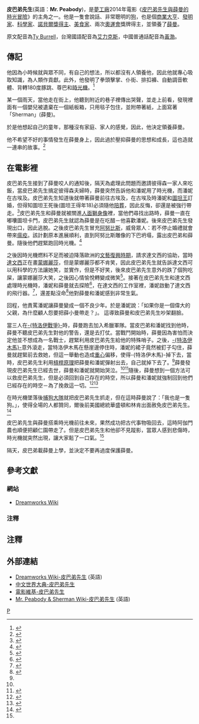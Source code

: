 {{noteTA
|G1=Show
}}
{{noteTA
|1 =zh-tw:皮巴弟;zh-cn:皮博迪;zh-hk:百寶狗;
|2 =zh-tw:潘妮;zh-cn:佩妮;zh-hk:繽妮;
|3 =zh-tw:薛曼;zh-cn:舍曼;zh-hk:細蚊;
|4 =zh-tw:顧仁園;zh-cn:古妮安;
|5 =zh-tw:彼得森;zh-cn:彼得遜;
|6 =zh-tw:皮巴弟先生與薛曼的時光冒險;zh-cn:天才眼鏡狗;zh-hk:百寶狗先生與細蚊：時光機大歷險;
}}
{{Infobox character
| colour        =#00FFFF
| colour text   =
| name          = '''皮巴弟先生'''<br>'''Mr.Peabody'''
| series        = 《[[皮巴弟先生與薛曼的時光冒險|皮巴弟先生與薛曼的時光冒險]]》
| image         = [[File:Peabody_Mr_Peabody_&_Sherman.png|frameless]]
| caption       = 
| first         = 《[[皮巴弟先生與薛曼的時光冒險|皮巴弟先生與薛曼的時光冒險]]》<small>（2014年）</small>
| last          = 
| creator       = [[夢工廠動畫|夢工廠動畫]]
| portrayer     = 
| voice         = [[Ty_Burrell|Ty Burrell]]<br>[[艾力克斯|艾力克斯]]<sub>(台灣)</sub><br>[[黃渤|黃渤]]<sub>(中國)</sub>
| lbl1          = 
| data1         = 
| lbl2          = 
| data2         = 
| lbl3          = 
| data3         = 
| info-hdr      =個人資料
| noinfo        =
| fullname      =
| nickname      = 
| alias         = 
| species       = [[狗|狗]]
| gender        = 男
| occupation    = 
| title         = 
| family        = 
| spouse        = 
| significantother = 
| children      = 
| relatives     = 
| religion      = 
| nationality   = [[美國|美國]]
| lbl21         = 居住地
| data21        = [[美國|美國]][[紐約市|紐約市]]
| lbl22         = 個性
| data22        = 聰明、善良、有愛心
| lbl23         = 
| data23        = 
| extra-hdr     = 關係角色
| lbl31         = 子女
| data31        = [[薛曼_(夢工廠)|薛曼]] (養子)
| lbl32         = 其他<br>(無血緣關係)
| data32        = [[潘妮_(夢工廠)|潘妮]]<br>[[wikia:dreamworks:Mrs._Grunion|<span style="color:#009999">顧仁園女士</span>]] (敵對)<br>[[wikia:dreamworks:Leonardo_da_Vinci|<span style="color:#009999">達文西</span>]] (朋友)
| lbl33         = 
| data33        =
}}

'''皮巴弟先生'''(英語：'''Mr. Peabody''')，是[[夢工廠動畫|夢工廠]]2014年電影《[[皮巴弟先生與薛曼的時光冒險|皮巴弟先生與薛曼的時光冒險]]》的主角之一。他是一隻會說話、非常聰明的[[狗|狗]]，也是個[[商業大亨|商業大亨]]、[[發明家|發明家]]、[[科學家|科學家]]、[[諾貝爾獎得主|諾貝爾獎得主]]、[[美食家|美食家]]、兩次[[奧運會|奧運會]]獎牌得主，並領養了[[薛曼_(夢工廠)|薛曼]]。

原文配音為[[Ty_Burrell|Ty Burrell]]，台灣國語配音為[[艾力克斯|艾力克斯]]，中國普通話配音為[[黃渤|黃渤]]。

==傳記==

他因為小時候就與眾不同，有自己的想法，所以都沒有人領養他{{NoteTag|小孩丟棍子他都不去撿，還說：「是丟給你開心的喔」，然後小孩就說：「我不想養這隻狗，這隻狗好機車喔」}}，因此他就專心吸取知識，為人類作貢獻。此外，他發明了拳頭擊掌、仆街、排扣褲、自動調音軟體、背轉180度豚跳、尊巴和[[時光機|時光機]]。<ref>{{Cite web |url=http://www.youtube.com/watch?v=kmei8yb7uAw |title=皮巴弟先生與薛曼的時光冒險 - "獨一無二的皮巴弟先生"花絮 -YouTube |accessdate=2014-06-29 |archive-date=2015-11-29 |archive-url=https://web.archive.org/web/20151129010943/https://www.youtube.com/watch?v=kmei8yb7uAw |dead-url=no }}</ref>

某一個雨天，當他走在街上，他聽到附近的巷子裡傳出哭聲，並走上前看，發現裡面有一個嬰兒被遺棄在一個紙板箱，只用毯子包住，並附帶著紙，上面寫著「Sherman」(薛曼)。 

於是他想起自己的童年，那種沒有家庭、家人的感覺，因此，他決定領養薛曼。

他不希望不好的事情發生在薛曼身上，因此過於壓抑薛曼的思想和成長，這也造就一連串的故事。<ref>{{Cite web |url=http://windamy.pixnet.net/blog/post/32011767- |title=【風式影劇分享】：皮巴弟先生與薛曼的時光冒險 @ 風，邊緣 :: 痞客邦 PIXNET :: |accessdate=2014-07-04 |archive-date=2014-07-29 |archive-url=https://web.archive.org/web/20140729121722/http://windamy.pixnet.net/blog/post/32011767- |dead-url=no }}</ref>
==在電影裡==
皮巴弟先生接到了薛曼咬人的通知後，隔天為處理此問題而邀請彼得森一家人來吃飯，當皮巴弟先生搞定彼得森夫婦時，薛曼突然告訴他和潘妮用了時光機，而潘妮在古埃及。皮巴弟先生知道後就帶著薛曼前往古埃及，在古埃及時潘妮和[[圖坦卡門|圖坦王]]訂婚，但得知圖坦王死後(圖坦王得年18)必須隨他[[陪葬|陪葬]]，因此反悔，卻還是被強行帶走。<ref>{{Cite web |url=http://www.youtube.com/watch?v=Nc1xnullexs&feature=youtu.be&t=1m47s |title=Sherman and Penny_Better in stereo 01:47~01:56- YouTube |accessdate=2014-07-29 |archive-date=2015-11-19 |archive-url=https://web.archive.org/web/20151119211936/https://www.youtube.com/watch?v=Nc1xnullexs&feature=youtu.be&t=1m47s |dead-url=no }}</ref>皮巴弟先生和薛曼就被關進[[人面獅身像|人面獅身像]]裡，當他們尋找出路時，薛曼一直在嘟囔圖坦卡門，皮巴弟先生就認為薛曼是在吃醋－他喜歡潘妮。後來皮巴弟先生發現出口，因此逃脫。之後皮巴弟先生冒充[[阿努比斯|阿努比斯]]，威脅眾人：若不停止婚禮就會帶來[[瘟疫|瘟疫]]。該計劃原本進展順利，直到阿努比斯雕像的下巴坍塌，露出皮巴弟和薛曼。隨後他們趕緊跑回時光機。<ref>{{Cite web |url=http://www.youtube.com/watch?v=dUdMVYetGk0&feature=youtu.be&t=49s |title=Sherman and Penny_Love is an open door 00:49~01:00- YouTube |accessdate=2014-07-09 |archive-date=2016-04-09 |archive-url=https://web.archive.org/web/20160409062020/https://www.youtube.com/watch?v=dUdMVYetGk0&feature=youtu.be&t=49s |dead-url=no }}</ref>

之後因時光機燃料不足而被迫降落歐洲的[[文藝復興時期|文藝復興時期]]，請求達文西的協助，當時[[達文西|達文西]]正在畫[[蒙娜麗莎|蒙娜麗莎]]，但是蒙娜麗莎都不肯笑，因此皮巴弟先生就告訴達文西可以用科學的方法讓她笑，並實作，但是不好笑，後來皮巴弟先生意外的跌了個狗吃屎，讓蒙娜麗莎大笑，之後因心情愉悅轉變成微笑<ref>{{Cite web |url=http://www.youtube.com/watch?v=de4E5FsXZkU&feature=youtu.be&t=2m6s |title=Mr Peabody and Sherman_We are stars 02:06~02:21- YouTube |accessdate=2014-07-09 |archive-date=2015-12-16 |archive-url=https://web.archive.org/web/20151216134727/https://www.youtube.com/watch?v=de4E5FsXZkU&feature=youtu.be&t=2m6s |dead-url=no }}</ref>。接著在皮巴弟先生和達文西處理時光機時，潘妮和薛曼就去探險<ref>{{Cite web |url=http://www.youtube.com/watch?v=Zk9NkT7Wucg&feature=youtu.be&t=25s |title=Penny and sherman I love you 00:25~00:56- YouTube |accessdate=2014-07-29 |archive-date=2015-11-26 |archive-url=https://web.archive.org/web/20151126145629/https://www.youtube.com/watch?v=Zk9NkT7Wucg&feature=youtu.be&t=25s |dead-url=no }}</ref>，在達文西的工作室裡，潘妮啟動了達文西的飛行器。<ref>{{Cite web |url=http://www.youtube.com/watch?v=Zk9NkT7Wucg&feature=youtu.be&t=1m5s |title=Penny and sherman I love you 01:05~01:52- YouTube |accessdate=2014-07-29 |archive-date=2015-12-06 |archive-url=https://web.archive.org/web/20151206025527/https://www.youtube.com/watch?v=Zk9NkT7Wucg&feature=youtu.be&t=1m5s |dead-url=no }}</ref>，還差點沒命<ref>{{Cite web |url=http://www.youtube.com/watch?v=MZ4IynpV78o&feature=youtu.be&t=3m3s |title=Sherman and Penny_Please don't leave me 03:03~03:14- YouTube |accessdate=2014-07-04 |archive-date=2015-11-19 |archive-url=https://web.archive.org/web/20151119164403/https://www.youtube.com/watch?v=MZ4IynpV78o&feature=youtu.be&t=3m3s |dead-url=no }}</ref>他對薛曼和潘妮感到非常生氣。

回程，他責罵潘妮讓薛曼變成一個不良少年。於是潘妮說：「如果你是一個偉大的父親，為什麼顧人怨要把薛小曼帶走？」。 這導致薛曼和皮巴弟先生吵架翻臉。

當三人在[[特洛伊戰爭|-{特洛伊戰爭}-]]時，薛曼跑去加入希臘軍隊。當皮巴弟和潘妮找到他時，薛曼不聽皮巴弟先生對他的警告，還是去打仗。當戰鬥開始時，薛曼因為害怕而決定他並不想成為一名戰士，趕緊利用皮巴弟先生給他的特殊哨子。之後，[[特洛伊木馬|-{特洛伊木馬}-]]意外滾走，當特洛伊木馬在懸崖邊停住時，潘妮的裙子竟然被釘子勾住，薛曼就趕緊前去救她，但這一舉動也造成[[重心|重心]]偏移，使得-{特洛伊木馬}-掉下去，當時，皮巴弟先生利用[[槓桿原理|槓桿原理]]把薛曼和潘妮彈射出去，自己就掉下去了。<ref name=first/>薛曼發現皮巴弟先生已經去世，薛曼和潘妮就開始哭泣。<ref name=first/><ref>{{Cite web |url=http://www.youtube.com/watch?v=Zk9NkT7Wucg&feature=youtu.be&t=2m8s |title=Penny and sherman I love you 02:08~03:15- YouTube |accessdate=2014-07-29 |archive-date=2015-12-06 |archive-url=https://web.archive.org/web/20151206025952/https://www.youtube.com/watch?v=Zk9NkT7Wucg&feature=youtu.be&t=2m8s |dead-url=no }}</ref>隨後，薛曼想到一個方法可以救皮巴弟先生，但是必須回到自己存在的時空，所以薛曼和潘妮就強制回到他們已經存在的時空－為了挽救這一切。<ref name=first>{{Cite web |url=http://www.youtube.com/watch?v=2-DvZPit02E&feature=youtu.be&t=3m8s |title=Mr Peabody and Sherman_Wake me up when september ends 03:08~03:40- YouTube |accessdate=2014-07-04 |archive-date=2015-11-15 |archive-url=https://web.archive.org/web/20151115182835/https://www.youtube.com/watch?v=2-DvZPit02E&feature=youtu.be&t=3m8s |dead-url=no }}</ref><ref>{{Cite web |url=http://www.youtube.com/watch?v=lbH9irbxVVU&feature=youtu.be&t=1m43s |title=Sherman and Penny_I knew you were trouble 01:43~01:48- YouTube |accessdate=2014-07-29 |archive-date=2015-11-29 |archive-url=https://web.archive.org/web/20151129051346/https://www.youtube.com/watch?v=lbH9irbxVVU&feature=youtu.be&t=1m43s |dead-url=no }}</ref>

在時光機墜落後[[捕狗大隊|捕狗大隊]]就把皮巴弟先生抓走，但在這時薛曼說了：「我也是一隻狗。」，使得全場的人都贊同，爾後前美國總統華盛頓和林肯出面赦免皮巴弟先生。<ref name=second>{{Cite web |url=http://dreamworks.wikia.com/wiki/User_blog%3AT_Gordon_Cheng%2FMr._Peabody_%26_Sherman |title=User blog:T Gordon Cheng/Mr. Peabody & Sherman - Dreamworks Animation Wiki |accessdate=2014-07-04 |archive-date=2016-03-28 |archive-url=https://web.archive.org/web/20160328063015/http://dreamworks.wikia.com/wiki/User_blog:T_Gordon_Cheng/Mr._Peabody_%26_Sherman |dead-url=yes }}</ref>

皮巴弟先生與薛曼搭乘時光機前往未來，果然成功把古代事物吸回去，這時阿伽門農也順便把顧仁園帶走了。但是皮巴弟先生和他卻不見蹤影，當眾人感到悲傷時，時光機就突然出現，讓大家鬆了一口氣。<ref name=second/>

隔天，皮巴弟載薛曼上學，並決定不要再過度保護薛曼。

==參考文獻==
===網站===
*[[wikia:dreamworks:Mr._Peabody|Dreamworks Wiki]]
===注釋===
{{reflist}}
==注釋==
{{ReflistH}}
{{NoteFoot}}
{{ReflistF}}

==外部連結==
*[[wikia:dreamworks:Mr._Peabody|Dreamworks Wiki-皮巴弟先生]] (英語)
*[[wikia:zh.worldpedias:皮巴弟先生_(皮巴弟先生與薛曼的時光冒險)|中文世界大典-皮巴弟先生]]
*[[wikia:zh.movies:皮巴弟先生|電影維基-皮巴弟先生]]
*[[wikia:mr-peabody-sherman:Mr._Peabody|Mr. Peabody & Sherman Wiki-皮巴弟先生]] (英語)
{{Mr. Peabody & Sherman}}
{{DEFAULTSORT:Mister Peabody}}



[[Category:皮巴弟先生與薛曼的時光冒險角色|P]]